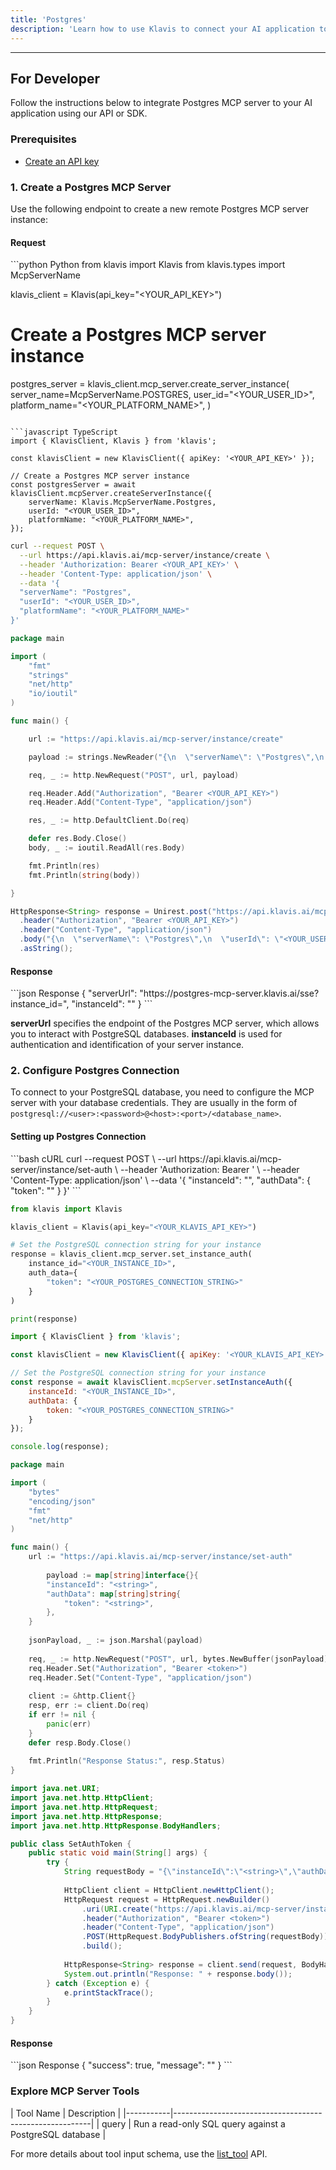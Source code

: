```yaml
---
title: 'Postgres'
description: 'Learn how to use Klavis to connect your AI application to Postgres MCP Server'
---
```



<NoCodeSnippet />

---

## For Developer

Follow the instructions below to integrate Postgres MCP server to your AI application using our API or SDK.

### Prerequisites

- [Create an API key](https://www.klavis.ai/home/api-keys)

### 1. Create a Postgres MCP Server

Use the following endpoint to create a new remote Postgres MCP server instance:

#### Request
<CodeGroup>
```python Python
from klavis import Klavis
from klavis.types import McpServerName

klavis_client = Klavis(api_key="<YOUR_API_KEY>")

# Create a Postgres MCP server instance
postgres_server = klavis_client.mcp_server.create_server_instance(
    server_name=McpServerName.POSTGRES,
    user_id="<YOUR_USER_ID>",
    platform_name="<YOUR_PLATFORM_NAME>",
)
```

```javascript TypeScript
import { KlavisClient, Klavis } from 'klavis';

const klavisClient = new KlavisClient({ apiKey: '<YOUR_API_KEY>' });

// Create a Postgres MCP server instance
const postgresServer = await klavisClient.mcpServer.createServerInstance({
    serverName: Klavis.McpServerName.Postgres,
    userId: "<YOUR_USER_ID>",
    platformName: "<YOUR_PLATFORM_NAME>",
});
```

```bash cURL
curl --request POST \
  --url https://api.klavis.ai/mcp-server/instance/create \
  --header 'Authorization: Bearer <YOUR_API_KEY>' \
  --header 'Content-Type: application/json' \
  --data '{
  "serverName": "Postgres",
  "userId": "<YOUR_USER_ID>",
  "platformName": "<YOUR_PLATFORM_NAME>"
}'
```

```go Go
package main

import (
	"fmt"
	"strings"
	"net/http"
	"io/ioutil"
)

func main() {

	url := "https://api.klavis.ai/mcp-server/instance/create"

	payload := strings.NewReader("{\n  \"serverName\": \"Postgres\",\n  \"userId\": \"<YOUR_USER_ID>\",\n  \"platformName\": \"<YOUR_PLATFORM_NAME>\"\n}")

	req, _ := http.NewRequest("POST", url, payload)

	req.Header.Add("Authorization", "Bearer <YOUR_API_KEY>")
	req.Header.Add("Content-Type", "application/json")

	res, _ := http.DefaultClient.Do(req)

	defer res.Body.Close()
	body, _ := ioutil.ReadAll(res.Body)

	fmt.Println(res)
	fmt.Println(string(body))

}
```

```java Java
HttpResponse<String> response = Unirest.post("https://api.klavis.ai/mcp-server/instance/create")
  .header("Authorization", "Bearer <YOUR_API_KEY>")
  .header("Content-Type", "application/json")
  .body("{\n  \"serverName\": \"Postgres\",\n  \"userId\": \"<YOUR_USER_ID>\",\n  \"platformName\": \"<YOUR_PLATFORM_NAME>\"\n}")
  .asString();
```
</CodeGroup>

#### Response
<CodeGroup>
```json Response
{
  "serverUrl": "https://postgres-mcp-server.klavis.ai/sse?instance_id=<instance-id>",
  "instanceId": "<instance-id>"
}
```
</CodeGroup>

<Check>**serverUrl** specifies the endpoint of the Postgres MCP server, which allows you to interact with PostgreSQL databases.</Check>
<Note>**instanceId** is used for authentication and identification of your server instance.</Note>

### 2. Configure Postgres Connection

To connect to your PostgreSQL database, you need to configure the MCP server with your database credentials.
They are usually in the form of `postgresql://<user>:<password>@<host>:<port>/<database_name>`.

#### Setting up Postgres Connection

<CodeGroup>
```bash cURL
curl --request POST \
  --url https://api.klavis.ai/mcp-server/instance/set-auth \
  --header 'Authorization: Bearer <token>' \
  --header 'Content-Type: application/json' \
  --data '{
  "instanceId": "<string>",
  "authData": {
    "token": "<string>"
  }
}'
```

```python Python
from klavis import Klavis

klavis_client = Klavis(api_key="<YOUR_KLAVIS_API_KEY>")

# Set the PostgreSQL connection string for your instance
response = klavis_client.mcp_server.set_instance_auth(
    instance_id="<YOUR_INSTANCE_ID>",
    auth_data={
        "token": "<YOUR_POSTGRES_CONNECTION_STRING>"
    }
)

print(response)
```

```javascript TypeScript
import { KlavisClient } from 'klavis';

const klavisClient = new KlavisClient({ apiKey: '<YOUR_KLAVIS_API_KEY>' });

// Set the PostgreSQL connection string for your instance
const response = await klavisClient.mcpServer.setInstanceAuth({
    instanceId: "<YOUR_INSTANCE_ID>",
    authData: {
        token: "<YOUR_POSTGRES_CONNECTION_STRING>"
    }
});

console.log(response);
```


```go Go
package main

import (
	"bytes"
	"encoding/json"
	"fmt"
	"net/http"
)

func main() {
	url := "https://api.klavis.ai/mcp-server/instance/set-auth"
	
	    payload := map[string]interface{}{
        "instanceId": "<string>",
		"authData": map[string]string{
            "token": "<string>",
        },
    }
	
	jsonPayload, _ := json.Marshal(payload)
	
	req, _ := http.NewRequest("POST", url, bytes.NewBuffer(jsonPayload))
	req.Header.Set("Authorization", "Bearer <token>")
	req.Header.Set("Content-Type", "application/json")
	
	client := &http.Client{}
	resp, err := client.Do(req)
	if err != nil {
		panic(err)
	}
	defer resp.Body.Close()
	
	fmt.Println("Response Status:", resp.Status)
}
```

```java Java
import java.net.URI;
import java.net.http.HttpClient;
import java.net.http.HttpRequest;
import java.net.http.HttpResponse;
import java.net.http.HttpResponse.BodyHandlers;

public class SetAuthToken {
    public static void main(String[] args) {
        try {
            String requestBody = "{\"instanceId\":\"<string>\",\"authData\":{\"token\":\"<string>\"}}";
            
            HttpClient client = HttpClient.newHttpClient();
            HttpRequest request = HttpRequest.newBuilder()
                .uri(URI.create("https://api.klavis.ai/mcp-server/instance/set-auth"))
                .header("Authorization", "Bearer <token>")
                .header("Content-Type", "application/json")
                .POST(HttpRequest.BodyPublishers.ofString(requestBody))
                .build();
                
            HttpResponse<String> response = client.send(request, BodyHandlers.ofString());
            System.out.println("Response: " + response.body());
        } catch (Exception e) {
            e.printStackTrace();
        }
    }
}
```
</CodeGroup>

#### Response
<CodeGroup>
```json Response
{
  "success": true,
  "message": "<string>"
}
```
</CodeGroup>

### Explore MCP Server Tools

<Accordion title="Tools Information">
| Tool Name | Description                                             |
|-----------|---------------------------------------------------------|
| query     | Run a read-only SQL query against a PostgreSQL database |
</Accordion>

<Note>For more details about tool input schema, use the [list_tool](https://docs.klavis.ai/api-reference/mcp-server/list-tools) API.</Note>